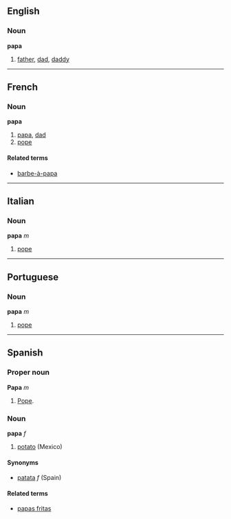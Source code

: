 ==English==
===Noun===
'''papa'''

# [[father]], [[dad]], [[daddy]]

----

==French==
===Noun===
'''papa'''

# [[papa]], [[dad]]
# [[pope]]

====Related terms====
*[[barbe-à-papa]]

----

==Italian==
===Noun===
'''papa''' ''m''

# [[pope]]

----

==Portuguese==
===Noun===
'''papa''' ''m''

# [[pope]]

----

==Spanish==
===Proper noun===<!-- no longer sure about the capitalisation or proper noun status -->
'''Papa''' ''m''
#[[Pope]].

===Noun===
'''papa''' ''f''
#[[potato]] (Mexico)

====Synonyms====
*[[patata]] ''f'' (Spain)

====Related terms====
*[[papas fritas]]